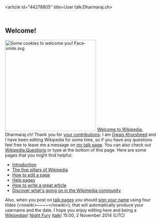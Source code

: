 <article id="44278805" title=User talk:Dharmaraj.ch>
	<talkpage id="44278805" title="User talk:Dharmaraj.ch">

==Welcome!==

[[Image:Chocolate chip cookies.jpg|thumb|300px|Some cookies to welcome you! [[File:Face-smile.svg|25px]]]] [[Wikipedia:Welcoming committee/Welcome to Wikipedia|Welcome to Wikipedia]], Dharmaraj.ch! Thank you for [[Special:Contributions/Dharmaraj.ch|your contributions]]. I am [[User:Owais Khursheed|Owais Khursheed]] and I have been editing Wikipedia for some time, so if you have any questions feel free to leave me a message on [[User talk:Owais Khursheed|my talk page]]. You can also check out [[Wikipedia:Questions]] or type {{tlx|help me}} at the bottom of this page.  Here are some pages that you might find helpful:
* [[Wikipedia:Introduction|Introduction]]
* [[Wikipedia:Five pillars|The five pillars of Wikipedia]]
* [[Help:Editing|How to edit a page]]
* [[Help:Contents|Help pages]]
* [[Wikipedia:Article development|How to write a great article]]
* [[Wikipedia:Wikipedia Signpost|Discover what's going on in the Wikimedia community]]
Also, when you post on [[Wikipedia:Talk page guidelines|talk pages]] you should [[Wikipedia:Signatures|sign your name]] using four tildes (&lt;nowiki&gt;~~~~&lt;/nowiki&gt;); that will automatically produce your username and the date.  I hope you enjoy editing here and being a [[Wikipedia:Wikipedians|Wikipedian]]!  [[User:Owais khursheed|Night Fury]] ([[User talk:Owais khursheed|talk]]) 15:00, 2 November 2014 (UTC)
	</talkpage>
</article>